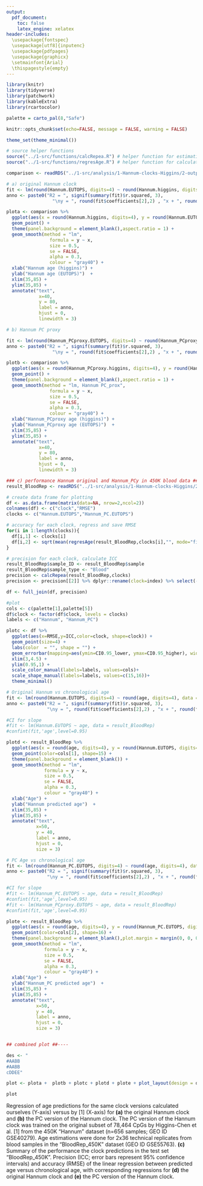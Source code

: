 ```yaml
---
output:
  pdf_document:
    toc: false
    latex_engine: xelatex
header-includes:
  \usepackage{fontspec}
  \usepackage[utf8]{inputenc}
  \usepackage{pdfpages}
  \usepackage{graphicx}
  \setmainfont{Arial}
  \thispagestyle{empty}
---
```


```r
library(knitr)
library(tidyverse)
library(patchwork)
library(kableExtra)
library(rcartocolor)

palette = carto_pal(8,"Safe")

knitr::opts_chunk$set(echo=FALSE, message = FALSE, warning = FALSE)

theme_set(theme_minimal())

# source helper functions
source("../1-src/functions/calcRepea.R") # helper function for estimating precision/repeatability
source("../1-src/functions/regresAge.R") # helper function for calculating root mean squared error

```


```r

comparison <- readRDS("../1-src/analysis/1-Hannum-clocks-Higgins/2-output/pheno_BloodRep_450K_Hannum_PC.Rds")

# a) original Hannum clock
fit <- lm(round(Hannum.EUTOPS, digits=4) ~ round(Hannum.higgins, digits=4), data = comparison)
anno <- paste0("R2 = ", signif(summary(fit)$r.squared, 3),
                 "\ny = ", round(fit$coefficients[2],2) , "x + ", round(fit$coefficients[1],2))

plota <- comparison %>%
  ggplot(aes(x = round(Hannum.higgins, digits=4), y = round(Hannum.EUTOPS, digits=4))) +
  geom_point() +
  theme(panel.background = element_blank(),aspect.ratio = 1) +
  geom_smooth(method = "lm",
                formula = y ~ x,
                size = 0.5,
                se = FALSE,
                alpha = 0.3,
                colour = "gray40") +
  xlab("Hannum age (higgins)") +
  ylab("Hannum age (EUTOPS)")  +
  xlim(35,85) +
  ylim(35,85) +
  annotate("text",
            x=40,
            y = 80,
            label = anno,
            hjust = 0,
            linewidth = 3)

# b) Hannum PC proxy

fit <- lm(round(Hannum_PCproxy.EUTOPS, digits=4) ~ round(Hannum_PCproxy.higgins, digits=4), data = comparison)
anno <- paste0("R2 = ", signif(summary(fit)$r.squared, 3),
                 "\ny = ", round(fit$coefficients[2],2) , "x + ", round(fit$coefficients[1],2))

plotb <- comparison %>%
  ggplot(aes(x = round(Hannum_PCproxy.higgins, digits=4), y = round(Hannum_PCproxy.EUTOPS, digits=4))) +
  geom_point() +
  theme(panel.background = element_blank(),aspect.ratio = 1) +
  geom_smooth(method = "lm, Hannum PC_prox",
                formula = y ~ x,
                size = 0.5,
                se = FALSE,
                alpha = 0.3,
                colour = "gray40") +
  xlab("Hannum_PCproxy age (higgins)") +
  ylab("Hannum_PCproxy age (EUTOPS)")  +
  xlim(35,85) +
  ylim(35,85) +
  annotate("text",
            x=40,
            y = 80,
            label = anno,
            hjust = 0,
            linewidth = 3)

### c) performance Hannum original and Hannum_PCy in 450K blood data ##----
result_BloodRep <- readRDS("../1-src/analysis/1-Hannum-clocks-Higgins/2-output/pheno_BloodRep_450K_Hannum_PC.Rds")

# create data frame for plotting
df <- as.data.frame(matrix(data=NA, nrow=2,ncol=2))
colnames(df) <- c("clock","RMSE")
clocks <- c("Hannum.EUTOPS","Hannum_PC.EUTOPS")

# accuracy for each clock, regress and save RMSE
for(i in 1:length(clocks)){
  df[i,1] <- clocks[i]
  df[i,2] <- sqrt(mean(regresAge(result_BloodRep,clocks[i],"", mode="fitting")$residuals^2)) 
}

# precision for each clock, calculate ICC
result_BloodRep$sample_ID <- result_BloodRep$sample
result_BloodRep$sample_type <- "Blood"
precision <- calcRepea(result_BloodRep,clocks)
precision <- precision[[2]] %>% dplyr::rename(clock=index) %>% select(-sample_type)

df <- full_join(df, precision)

#plot
cols <- c(palette[1],palette[5])
df$clock <- factor(df$clock, levels = clocks)
labels <- c("Hannum", "Hannum_PC")

plotc <- df %>%
  ggplot(aes(x=RMSE,y=ICC,color=clock, shape=clock)) +
  geom_point(size=4) +
  labs(color  = "", shape = "") +
  geom_errorbar(mapping=aes(ymin=CI0.95_lower, ymax=CI0.95_higher), width=0.2, size=0.2) + 
  xlim(3,4.5) +
  ylim(0.95,1) +
  scale_color_manual(labels=labels, values=cols)+
  scale_shape_manual(labels=labels, values=c(15,16))+
  theme_minimal()

# Original Hannum vs chronological age
fit <- lm(round(Hannum.EUTOPS, digits=4) ~ round(age, digits=4), data = result_BloodRep)
anno <- paste0("R2 = ", signif(summary(fit)$r.squared, 3),
               "\ny = ", round(fit$coefficients[2],2) , "x + ", round(fit$coefficients[1],2))

#CI for slope
#fit <- lm(Hannum.EUTOPS ~ age, data = result_BloodRep)
#confint(fit,'age',level=0.95)

plotd <- result_BloodRep %>%
  ggplot(aes(x = round(age, digits=4), y = round(Hannum.EUTOPS, digits=4))) +
  geom_point(color=cols[1], shape=15) +
  theme(panel.background = element_blank()) +
  geom_smooth(method = "lm",
              formula = y ~ x,
              size = 0.5,
              se = FALSE,
              alpha = 0.3,
              colour = "gray40") +
  xlab("Age") +
  ylab("Hannum predicted age")  +
  xlim(35,85) +
  ylim(35,85) +
  annotate("text",
           x=50,
           y = 40,
           label = anno,
           hjust = 0,
           size = 3) 

# PC Age vs chronological age
fit <- lm(round(Hannum_PC.EUTOPS, digits=4) ~ round(age, digits=4), data = result_BloodRep)
anno <- paste0("R2 = ", signif(summary(fit)$r.squared, 3),
               "\ny = ", round(fit$coefficients[2],2) , "x + ", round(fit$coefficients[1],2))

#CI for slope
#fit <- lm(Hannum_PC.EUTOPS ~ age, data = result_BloodRep)
#confint(fit,'age',level=0.95)
#fit <- lm(Hannum_PCproxy.EUTOPS ~ age, data = result_BloodRep)
#confint(fit,'age',level=0.95)

plote <- result_BloodRep %>%
  ggplot(aes(x = round(age, digits=4), y = round(Hannum_PC.EUTOPS, digits=4))) +
  geom_point(color=cols[2], shape=16) +
  theme(panel.background = element_blank(),plot.margin = margin(0, 0, 0, 0, "pt")) +
  geom_smooth(method = "lm",
              formula = y ~ x,
              size = 0.5,
              se = FALSE,
              alpha = 0.3,
              colour = "gray40") +
  xlab("Age") +
  ylab("Hannum_PC predicted age")  +
  xlim(35,85) +
  ylim(35,85) +
  annotate("text",
           x=50,
           y = 40,
           label = anno,
           hjust = 0,
           size = 3) 


## combined plot ##----

des <- "
#AABB
#AABB
cDDEE"

plot <- plota +  plotb + plotc + plotd + plote + plot_layout(design = des) + plot_annotation(tag_levels = 'a', tag_prefix = '(', tag_suffix = ')')

plot

```

\subsection{Extended data item 2. Reproducing clock calculations presented by [1].} Regression of age predictions for the same clock versions calculated ourselves (Y-axis) versus by [1] (X-axis) for **(a)** the original Hannum clock and **(b)** the PC version of the Hannum clock. The PC version of the Hannum clock was trained on the original subset of 78,464 CpGs by Higgins-Chen et al. [1] from the 450K "Hannum" dataset (n=656 samples; GEO ID GSE40279). Age estimations were done for 2x36 technical replicates from blood samples in the "BloodRep_450K" dataset (GEO ID GSE55763). **(c)** Summary of the performance the clock predictions in the test set "BloodRep_450K". Precision (ICC; error bars represent 95% confidence intervals) and
accuracy (RMSE) of the linear regression between predicted age versus chronological
age, with corresponding regressions for **(d)** the original Hannum clock and **(e)** the PC version of the Hannum clock. <br>